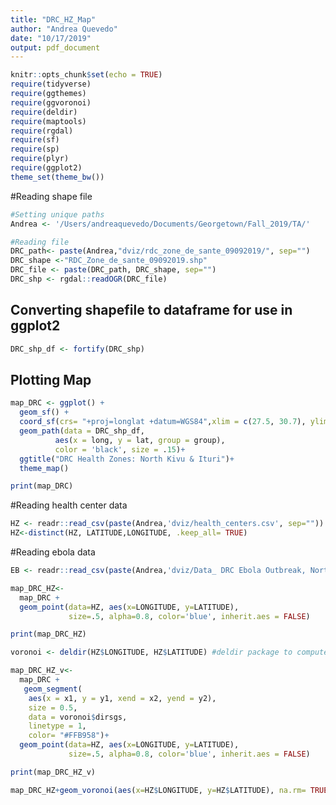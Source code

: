 ```yaml
---
title: "DRC_HZ_Map"
author: "Andrea Quevedo"
date: "10/17/2019"
output: pdf_document
---
```


```r
knitr::opts_chunk$set(echo = TRUE)
require(tidyverse)
require(ggthemes)
require(ggvoronoi)
require(deldir)
require(maptools)
require(rgdal)
require(sf)
require(sp)
require(plyr)
require(ggplot2) 
theme_set(theme_bw())
```

#Reading shape file 
```r
#Setting unique paths
Andrea <- '/Users/andreaquevedo/Documents/Georgetown/Fall_2019/TA/'

#Reading file
DRC_path<- paste(Andrea,"dviz/rdc_zone_de_sante_09092019/", sep="")
DRC_shape <-"RDC_Zone_de_sante_09092019.shp"
DRC_file <- paste(DRC_path, DRC_shape, sep="")
DRC_shp <- rgdal::readOGR(DRC_file)
```

## Converting shapefile to dataframe for use in ggplot2
```r
DRC_shp_df <- fortify(DRC_shp)
```

## Plotting Map 
```r
map_DRC <- ggplot() +
  geom_sf() +
  coord_sf(crs= "+proj=longlat +datum=WGS84",xlim = c(27.5, 30.7), ylim = c(-1.8,2), expand = TRUE)+
  geom_path(data = DRC_shp_df, 
          aes(x = long, y = lat, group = group),
          color = 'black', size = .15)+
  ggtitle("DRC Health Zones: North Kivu & Ituri")+
  theme_map()

print(map_DRC)
```


#Reading health center data 
```r
HZ <- readr::read_csv(paste(Andrea,'dviz/health_centers.csv', sep=""))
HZ<-distinct(HZ, LATITUDE,LONGITUDE, .keep_all= TRUE)
```

#Reading ebola data 
```r
EB <- readr::read_csv(paste(Andrea,'dviz/Data_ DRC Ebola Outbreak, North Kivu and Ituri - MOH-By-Health-Zone.csv', sep=""))

```




```r

map_DRC_HZ<- 
  map_DRC + 
  geom_point(data=HZ, aes(x=LONGITUDE, y=LATITUDE),
             size=.5, alpha=0.8, color='blue', inherit.aes = FALSE)

print(map_DRC_HZ)
```


```r

voronoi <- deldir(HZ$LONGITUDE, HZ$LATITUDE) #deldir package to compute the Voronoi tesselation

map_DRC_HZ_v<- 
  map_DRC + 
   geom_segment(
    aes(x = x1, y = y1, xend = x2, yend = y2),
    size = 0.5,
    data = voronoi$dirsgs,
    linetype = 1,
    color= "#FFB958")+
  geom_point(data=HZ, aes(x=LONGITUDE, y=LATITUDE),
             size=.5, alpha=0.8, color='blue', inherit.aes = FALSE)

print(map_DRC_HZ_v)
```


```r
map_DRC_HZ+geom_voronoi(aes(x=HZ$LONGITUDE, y=HZ$LATITUDE), na.rm= TRUE, color= 'orange')
```


